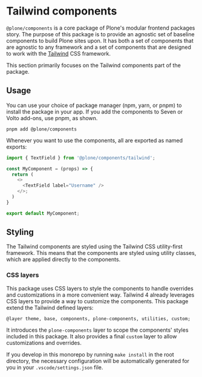 
<Meta title="Tailwind/Introduction" />


# Tailwind components

`@plone/components` is a core package of Plone's modular frontend packages story.
The purpose of this package is to provide an agnostic set of baseline components to build Plone sites upon.
It has both a set of components that are agnostic to any framework and a set of components that are designed to work with the [Tailwind](https://tailwindcss.com/) CSS framework.

This section primarily focuses on the Tailwind components part of the package.

## Usage

You can use your choice of package manager (npm, yarn, or pnpm) to install the package in your app.
If you add the components to Seven or Volto add-ons, use pnpm, as shown.

```shell
pnpm add @plone/components
```

Whenever you want to use the components, all are exported as named exports:

```ts
import { TextField } from '@plone/components/tailwind';

const MyComponent = (props) => {
  return (
    <>
      <TextField label="Username" />
    </>;
  )
}

export default MyComponent;
```

## Styling

The Tailwind components are styled using the Tailwind CSS utility-first framework.
This means that the components are styled using utility classes, which are applied directly to the components.

### CSS layers

This package uses CSS layers to style the components to handle overrides and customizations in a more convenient way.
Tailwind 4 already leverages CSS layers to provide a way to customize the components.
This package extend the Tailwind defined layers:
```
@layer theme, base, components, plone-components, utilities, custom;
```

It introduces the `plone-components` layer to scope the components' styles included in this package.
It also provides a final `custom` layer to allow customizations and overrides.

If you develop in this monorepo by running `make install` in the root directory, the necessary configuration will be automatically generated for you in your `.vscode/settings.json` file.

